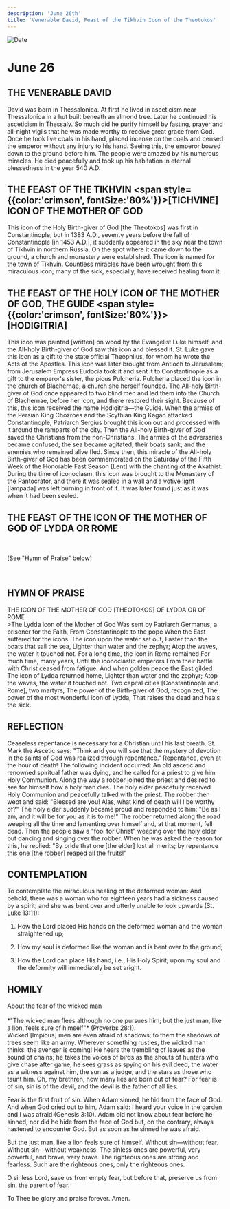 ```yaml
---
description: 'June 26th'
title: 'Venerable David, Feast of the Tikhvin Icon of the Theotokos'
---
```


<CustomPaginator />
<RunningHead />

<Image src="/title-imprint.png" height={68} width={50} alt="Date" className="title-imprint"/>

# <div id="date">June <Image className="four-dot" src="/four-dot.png" height={15} width={15} alt="" />26</div>

## THE VENERABLE DAVID

David was born in Thessalonica. At first he lived in asceticism near Thessalonica in a hut built beneath an almond tree. Later he continued his asceticism in Thessaly. So much did he purify himself by fasting, prayer and all-night vigils that he was made worthy to receive great grace from God. Once he took live coals in his hand, placed incense on the coals and censed the emperor without any injury to his hand. Seeing this, the emperor bowed down to the ground before him. The people were amazed by his numerous miracles. He died peacefully and took up his habitation in eternal blessedness in the year 540 A.D.

## THE FEAST OF THE TIKHVIN <span style={{color:'crimson', fontSize:'80%'}}>[TICHVINE]</span> ICON OF THE MOTHER OF GOD

This icon of the Holy Birth-giver of God [the Theotokos] was first in Constantinople, but in 1383 A.D., seventy years before the fall of Constantinople [in 1453 A.D.], it suddenly appeared in the sky near the town of Tikhvin in northern Russia. On the spot where it came down to the ground, a church and monastery were established. The icon is named for the town of Tikhvin. Countless miracles have been wrought from this miraculous icon; many of the sick, especially, have received healing from it.

## THE FEAST OF THE HOLY ICON OF THE MOTHER OF GOD, THE GUIDE <span style={{color:'crimson', fontSize:'80%'}}>[HODIGITRIA]</span>

This icon was painted [written] on wood by the Evangelist Luke himself, and the All-holy Birth-giver of God saw this icon and blessed it. St. Luke gave this icon as a gift to the state official Theophilus, for whom he wrote the Acts of the Apostles. This icon was later brought from Antioch to Jerusalem; from Jerusalem Empress Eudocia took it and sent it to Constantinople as a gift to the emperor's sister, the pious Pulcheria. Pulcheria placed the icon in the church of Blachernae, a church she herself founded. The All-holy Birth-giver of God once appeared to two blind men and led them into the Church of Blachernae, before her icon, and there restored their sight. Because of this, this icon received the name Hodigitria—the Guide. When the armies of the Persian King Chozroes and the Scythian King Kagan attacked Constantinople, Patriarch Sergius brought this icon out and processed with it around the ramparts of the city. Then the All-holy Birth-giver of God saved the Christians from the non-Christians. The armies of the adversaries became confused, the sea became agitated, their boats sank, and the enemies who remained alive fled. Since then, this miracle of the All-holy Birth-giver of God has been commemorated on the Saturday of the Fifth Week of the Honorable Fast Season [Lent] with the chanting of the Akathist. During the time of iconoclasm, this icon was brought to the Monastery of the Pantocrator, and there it was sealed in a wall and a votive light [lampada] was left burning in front of it. It was later found just as it was when it had been sealed.

## THE FEAST OF THE ICON OF THE MOTHER OF GOD OF LYDDA OR ROME
<br />
<p style={{textAlign: 'center'}}>[See "Hymn of Praise" below]</p>
<br />

## HYMN OF PRAISE
<div style={{textAlign:'center', color:'crimson', fontWeight:'bold'}}>
THE ICON OF THE MOTHER OF GOD [THEOTOKOS] OF LYDDA OR OF ROME
</div>
>The Lydda icon of the Mother of God  
Was sent by Patriarch Germanus, a prisoner for the Faith,  
From Constantinople to the pope  
When the East suffered for the icons.  
The icon upon the water set out,  
Faster than the boats that sail the sea,  
Lighter than water and the zephyr;  
Atop the waves, the water it touched not.  
For a long time, the icon in Rome remained  
For much time, many years,  
Until the iconoclastic emperors  
From their battle with Christ ceased from fatigue.  
And when golden peace the East gilded  
The icon of Lydda returned home,  
Lighter than water and the zephyr;  
Atop the waves, the water it touched not.  
Two capital cities [Constantinople and Rome], two martyrs,  
The power of the Birth-giver of God, recognized,  
The power of the most wonderful icon of Lydda,  
That raises the dead and heals the sick.  

## REFLECTION

Ceaseless repentance is necessary for a Christian until his last breath. St. Mark the Ascetic says: "Think and you will see that the mystery of devotion in the saints of God was realized through repentance." Repentance, even at the hour of death! The following incident occurred: An old ascetic and renowned spiritual father was dying, and he called for a priest to give him Holy Communion. Along the way a robber joined the priest and desired to see for himself how a holy man dies. The holy elder peacefully received Holy Communion and peacefully talked with the priest. The robber then wept and said: "Blessed are you! Alas, what kind of death will I be worthy of?" The holy elder suddenly became proud and responded to him: "Be as I am, and it will be for you as it is to me!" The robber returned along the road weeping all the time and lamenting over himself and, at that moment, fell dead. Then the people saw a "fool for Christ" weeping over the holy elder but dancing and singing over the robber. When he was asked the reason for this, he replied: "By pride that one [the elder] lost all merits; by repentance this one [the robber] reaped all the fruits!"

## CONTEMPLATION

To contemplate the miraculous healing of the deformed woman: And behold, there was a woman who for eighteen years had a sickness caused by a spirit; and she was bent over and utterly unable to look upwards (St. Luke 13:11):

1. How the Lord placed His hands on the deformed woman and the woman straightened up;

2. How my soul is deformed like the woman and is bent over to the ground;

3. How the Lord can place His hand, i.e., His Holy Spirit, upon my soul and the deformity will immediately be set aright.


## HOMILY
<div style={{textAlign:'center', color:'crimson', fontWeight:'bold'}}>
About the fear of the wicked man
</div>
<br />
<div style={{textAlign:'right'}}>
*"The wicked man flees although no one pursues him; but the just man, like a lion, feels sure of himself"* (Proverbs 28:1).
</div>
Wicked [Impious] men are even afraid of shadows; to them the shadows of trees seem like an army. Wherever something rustles, the wicked man thinks: the avenger is coming! He hears the trembling of leaves as the sound of chains; he takes the voices of birds as the shouts of hunters who give chase after game; he sees grass as spying on his evil deed, the water as a witness against him, the sun as a judge, and the stars as those who taunt him. Oh, my brethren, how many lies are born out of fear? For fear is of sin, sin is of the devil, and the devil is the father of all lies.

Fear is the first fruit of sin. When Adam sinned, he hid from the face of God. And when God cried out to him, Adam said: I heard your voice in the garden and I was afraid (Genesis 3:10). Adam did not know about fear before he sinned, nor did he hide from the face of God but, on the contrary, always hastened to encounter God. But as soon as he sinned he was afraid.

But the just man, like a lion feels sure of himself. Without sin—without fear. Without sin—without weakness. The sinless ones are powerful, very powerful, and brave, very brave. The righteous ones are strong and fearless. Such are the righteous ones, only the righteous ones.

O sinless Lord, save us from empty fear, but before that, preserve us from sin, the parent of fear.

To Thee be glory and praise forever. Amen.